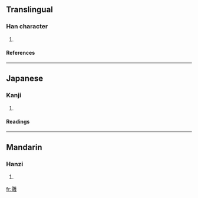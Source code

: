{{see|彟}}

==Translingual==
===Han character===
{{Han char|rn=58|rad=彐|as=23|sn=26|four=|canj=尸戈廿人水 (SITOE)}}
# {{defn|Han|sort=彐23}}
====References====
{{Han ref|kx=0362.330|dkj=09960|dj=0681.190|hdz=20963.120|uh=5F60|ud=24416}}
----
==Japanese==
===Kanji===
{{ja-kanji|grade=|rs=彐23}}
# {{defn|Japanese}} 
====Readings====
{{ja-readings|on=[[かく]] (kaku), [[わく]] (waku), [[かく]] (kaku), [[きゃく]] (kyaku), [[やく]] (yaku)|kun=[[はかる]] (hakaru)}}
----
==Mandarin==
===Hanzi===
{{cmn-hanzi|pin=[[huò]] ([[huo4]])|wg=huo<sup>4</sup>}}
# {{defn|Mandarin}}

[[fr:彠]]